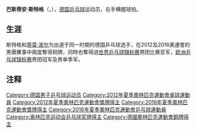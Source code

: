 {{noteTA|G1=Table Tennis}}
{{Infobox 乒乓球
| playername   = 巴斯蒂安·斯特格
| image = Bastian Steger.jpeg
| imagesize = 220px
| caption = 
| fullname = 
| education = 
| nationality = {{GER}} 
| playingstyle = 右手横拍
| hrank = 18 （2014年9月）<ref>[http://ittf.com/ittf_ranking/world_ranking_per_name.asp?Player_ID=108958&U18=0&U21=0&Siniors=1& World ranking Record for STEGER Bastian(GER)] {{webarchive|url=https://web.archive.org/web/20140418221009/http://ittf.com/ittf_ranking/world_ranking_per_name.asp?Player_ID=108958&U18=0&U21=0&Siniors=1& |date=2014-04-18 }}</ref>
| club = 
| birthdate  = {{Birth_date_and_age|1981|03|19}}
| birth_place = {{GER}}
| death_date = 
| death_place = 
| height = 
| weight = 
| medaltemplates = 
{{MedalSport | 男子[[乒乓球|乒乓球]]}} 
{{MedalCountry | {{GER}} }} 
{{MedalCompetition | [[奥林匹克运动会|奥林匹克运动会]]}} 
{{MedalBronze | [[2012年夏季奥林匹克运动会|2012年 伦敦]] | [[2012年夏季奥林匹克运动会乒乓球比赛－男子团体|男子团体]]}}
{{MedalBronze | [[2016年夏季奥林匹克运动会|2016年 里約]] | [[2016年夏季奥林匹克运动会乒乓球比赛－男子团体|男子团体]]}}
{{MedalCompetition | [[世界乒乓球锦标赛|世界乒乓球锦标赛]]}}
{{MedalSilver|[[2010年世界乒乓球团体锦标赛|2010年 莫斯科]]| 男子团体}}
{{MedalSilver|[[2012年世界乒乓球团体锦标赛|2012年 多特蒙德]]| 男子团体}}
{{MedalSilver|[[2018年世界乒乓球團體錦標賽|2018年 哈爾姆斯塔德]]|男子團體}}
{{MedalCompetition | [[乒乓球世界杯|乒乓球世界杯]]}}
{{MedalBronze| 2009年 林茨 | 男子团体}} 
{{MedalBronze| 2011年 马格德堡 | 男子团体}} 
{{MedalCompetition|[[欧洲乒乓球锦标赛|欧洲乒乓球锦标赛]]}}
{{MedalSilver | 2002年 萨格勒布 | 男子团体}}
{{MedalSilver | 2003年 库马耶尔 | 男子团体}}
{{MedalGold | 2007年 贝尔格莱德 | 男子团体}}
{{MedalGold | 2008年 圣彼得堡 | 男子团体}}
{{MedalGold | 2009年 斯图加特 | 男子团体}}
{{MedalGold | 2010年 俄斯特拉发 | 男子团体}} 
{{MedalGold | 2011年 格但斯克 | 男子团体}} 
{{MedalBronze| 2013年 海宁| 男子单打}}
}}

'''巴斯蒂安·斯特格'''（{{lang-de|Bastian Steger}}，{{bd|1981年|3月19日}}），[[德国|德国]][[乒乓球|乒乓球]]运动员，右手横握球拍。

== 生涯 ==
斯特格和[[蒂莫·波尔|蒂莫·波尔]]为出道于同一时期的德国乒乓球选手，在2012及2016奧運會的男團賽事中兩度奪得铜牌，同時也奪得過[[世界乒乓球锦标赛|世界乒乓球锦标赛]]男团比赛亚军，[[欧洲乒乓球锦标赛|欧洲乒乓球锦标赛]]男团冠军及男单季军。

== 注释 ==
{{reflist}}

{{欧洲乒乓球锦标赛男子团体冠军}}

{{Authority control}}
{{DEFAULTSORT:Steger, Bastian}}
[[Category:德国男子乒乓球运动员|Category:德国男子乒乓球运动员]]
[[Category:2012年夏季奧林匹克運動會桌球運動員|Category:2012年夏季奧林匹克運動會桌球運動員]]
[[Category:2012年夏季奧林匹克運動會獎牌得主|Category:2012年夏季奧林匹克運動會獎牌得主]]
[[Category:2016年夏季奧林匹克運動會獎牌得主|Category:2016年夏季奧林匹克運動會獎牌得主]]
[[Category:2016年夏季奧林匹克運動會乒乓球運動員|Category:2016年夏季奧林匹克運動會乒乓球運動員]]
[[Category:奥林匹克运动会乒乓球奖牌得主|Category:奥林匹克运动会乒乓球奖牌得主]]
[[Category:德國奧林匹克運動會銅牌得主|Category:德國奧林匹克運動會銅牌得主]]